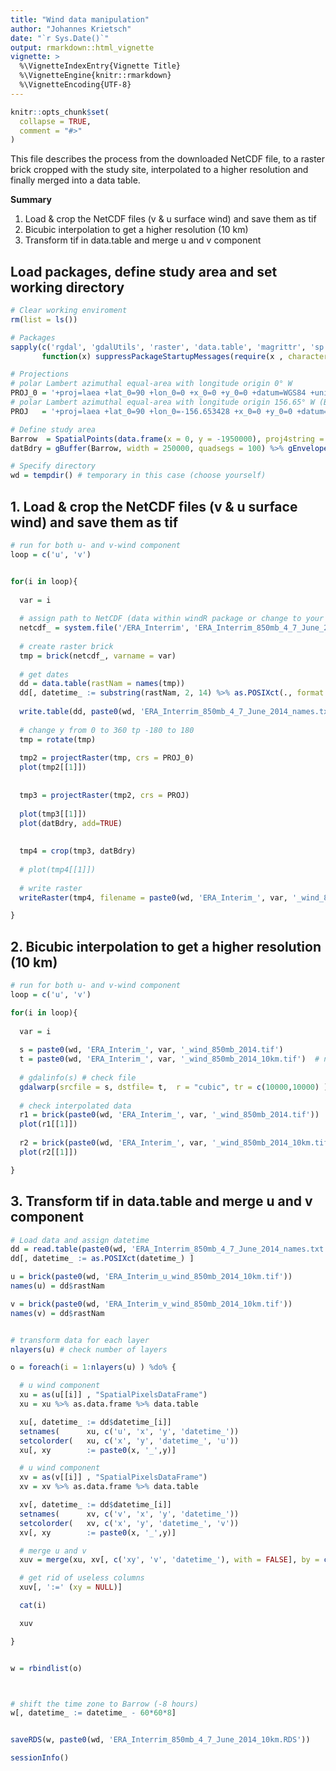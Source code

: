 ```yaml
---
title: "Wind data manipulation"
author: "Johannes Krietsch"
date: "`r Sys.Date()`"
output: rmarkdown::html_vignette
vignette: >
  %\VignetteIndexEntry{Vignette Title}
  %\VignetteEngine{knitr::rmarkdown}
  %\VignetteEncoding{UTF-8}
---
```


```r
knitr::opts_chunk$set(
  collapse = TRUE,
  comment = "#>"
)
```

This file describes the process from the downloaded NetCDF file, to a raster brick cropped with the study site, interpolated to a higher resolution and finally merged into a data table.

**Summary**

1. Load & crop the NetCDF files (v & u surface wind) and save them as tif
2. Bicubic interpolation to get a higher resolution (10 km)
3. Transform tif in data.table and merge u and v component


## Load packages, define study area and set working directory

```r
# Clear working enviroment
rm(list = ls())

# Packages
sapply(c('rgdal', 'gdalUtils', 'raster', 'data.table', 'magrittr', 'sp', 'rgeos', 'raster', 'foreach'),
       function(x) suppressPackageStartupMessages(require(x , character.only = TRUE, quietly = TRUE) ) )

# Projections
# polar Lambert azimuthal equal-area with longitude origin 0° W
PROJ_0 = '+proj=laea +lat_0=90 +lon_0=0 +x_0=0 +y_0=0 +datum=WGS84 +units=m +no_defs +ellps=WGS84 +towgs84=0,0,0 '
# polar Lambert azimuthal equal-area with longitude origin 156.65° W (Barrow)
PROJ   = '+proj=laea +lat_0=90 +lon_0=-156.653428 +x_0=0 +y_0=0 +datum=WGS84 +units=m +no_defs +ellps=WGS84 +towgs84=0,0,0 '

# Define study area
Barrow  = SpatialPoints(data.frame(x = 0, y = -1950000), proj4string = CRS(PROJ)) # spatial point at Barrow
datBdry = gBuffer(Barrow, width = 250000, quadsegs = 100) %>% gEnvelope(.) # 250 km around Barrow

# Specify directory
wd = tempdir() # temporary in this case (choose yourself)

```

## 1. Load & crop the NetCDF files (v & u surface wind) and save them as tif

```r

# run for both u- and v-wind component
loop = c('u', 'v')


for(i in loop){
  
  var = i
  
  # assign path to NetCDF (data within windR package or change to your downladed file)
  netcdf_ = system.file('/ERA_Interrim', 'ERA_Interrim_850mb_4_7_June_2014.nc', package = 'windR')
  
  # create raster brick
  tmp = brick(netcdf_, varname = var)
  
  # get dates
  dd = data.table(rastNam = names(tmp))
  dd[, datetime_ := substring(rastNam, 2, 14) %>% as.POSIXct(., format = '%Y.%m.%d.%H') ]
  
  write.table(dd, paste0(wd, 'ERA_Interrim_850mb_4_7_June_2014_names.txt'), sep = ';', row.names = FALSE)
  
  # change y from 0 to 360 tp -180 to 180
  tmp = rotate(tmp)
  
  tmp2 = projectRaster(tmp, crs = PROJ_0)
  plot(tmp2[[1]])
  
  
  tmp3 = projectRaster(tmp2, crs = PROJ)
  
  plot(tmp3[[1]])
  plot(datBdry, add=TRUE)
  
  
  tmp4 = crop(tmp3, datBdry)
  
  # plot(tmp4[[1]])
  
  # write raster
  writeRaster(tmp4, filename = paste0(wd, 'ERA_Interim_', var, '_wind_850mb_2014.tif'), overwrite=TRUE)

}

```


## 2. Bicubic interpolation to get a higher resolution (10 km)

```r

# run for both u- and v-wind component
loop = c('u', 'v')

for(i in loop){
  
  var = i
  
  s = paste0(wd, 'ERA_Interim_', var, '_wind_850mb_2014.tif')
  t = paste0(wd, 'ERA_Interim_', var, '_wind_850mb_2014_10km.tif')  # name of the output file
  
  # gdalinfo(s) # check file
  gdalwarp(srcfile = s, dstfile= t,  r = "cubic", tr = c(10000,10000) ) # does a cubic interpolation to a 10 km resolution
  
  # check interpolated data
  r1 = brick(paste0(wd, 'ERA_Interim_', var, '_wind_850mb_2014.tif'))
  plot(r1[[1]])
  
  r2 = brick(paste0(wd, 'ERA_Interim_', var, '_wind_850mb_2014_10km.tif'))
  plot(r2[[1]])

}

```



## 3. Transform tif in data.table and merge u and v component

```r

# Load data and assign datetime
dd = read.table(paste0(wd, 'ERA_Interrim_850mb_4_7_June_2014_names.txt'), stringsAsFactors = FALSE, sep = ';', header = TRUE) %>% data.table
dd[, datetime_ := as.POSIXct(datetime_) ]

u = brick(paste0(wd, 'ERA_Interim_u_wind_850mb_2014_10km.tif'))
names(u) = dd$rastNam

v = brick(paste0(wd, 'ERA_Interim_v_wind_850mb_2014_10km.tif'))
names(v) = dd$rastNam


# transform data for each layer
nlayers(u) # check number of layers

o = foreach(i = 1:nlayers(u) ) %do% {

  # u wind component
  xu = as(u[[i]] , "SpatialPixelsDataFrame")
  xu = xu %>% as.data.frame %>% data.table

  xu[, datetime_ := dd$datetime_[i]]
  setnames(      xu, c('u', 'x', 'y', 'datetime_'))
  setcolorder(   xu, c('x', 'y', 'datetime_', 'u'))
  xu[, xy        := paste0(x, '_',y)]

  # u wind component
  xv = as(v[[i]] , "SpatialPixelsDataFrame")
  xv = xv %>% as.data.frame %>% data.table

  xv[, datetime_ := dd$datetime_[i]]
  setnames(      xv, c('v', 'x', 'y', 'datetime_'))
  setcolorder(   xv, c('x', 'y', 'datetime_', 'v'))
  xv[, xy        := paste0(x, '_',y)]

  # merge u and v
  xuv = merge(xu, xv[, c('xy', 'v', 'datetime_'), with = FALSE], by = c('xy', 'datetime_') )

  # get rid of useless columns
  xuv[, ':=' (xy = NULL)]

  cat(i)

  xuv

}


w = rbindlist(o)



# shift the time zone to Barrow (-8 hours)
w[, datetime_ := datetime_ - 60*60*8]


saveRDS(w, paste0(wd, 'ERA_Interrim_850mb_4_7_June_2014_10km.RDS'))

```


```r
sessionInfo()
```
